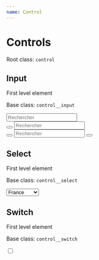 ```yaml
---
name: Control
---
```



# Controls

Root class: `control`

## Input

First level element

Base class: `control__input`

<DocumentationWrapper>
  <div class="control u-mb-md">
    <input type="text"  class="control__input m-primary" placeholder="Rechercher" />
  </div>
</DocumentationWrapper>

<DocumentationWrapper>
 <div class="control u-mb-md">
    <button class="btn m-primary m-r10-left">
        <i class="fa fa-search icon"></i>
    </button>
    <input type="text"  class="control__input m-secondary m-r10-right" placeholder="Rechercher" />
  </div>
</DocumentationWrapper>

<DocumentationWrapper>
 <div class="control ">
   <button class="btn m-primary m-r10-left">
        <i class="fa fa-search icon"></i>
    </button>
    <input type="text"  class="control__input m-tertiary" placeholder="Rechercher" />
     <button class="btn m-primary m-r10-right">
        <i class="fa fa-search icon"></i>
    </button>
  </div>
</DocumentationWrapper>

## Select

First level element

Base class: `control__select`

<DocumentationWrapper>
 <div class="control ">
    <div class="control__select m-primary">
    <select>
      <option value="France">France</option>
      <option value="Allemagne">Allemagne</option>
      <option value="Japon">Japon</option>
      <option value="Russie">Russie</option>
    </select>
    </div>
    
  </div>
</DocumentationWrapper>

## Switch

First level element

Base class: `control__switch`

<DocumentationWrapper>
 <div class="control ">
    <div class="control__switch">
      <input type="checkbox" id="toggle" class="switch-box" />
      <label for="toggle" class="switch-handler"></label> 
    </div>
  
  </div>
</DocumentationWrapper>
